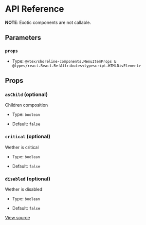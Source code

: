 # API Reference

**NOTE**: Exotic components are not callable.

## Parameters

### `props`

- Type: `@vtex/shoreline-components.MenuItemProps & @types/react.React.RefAttributes<typescript.HTMLDivElement>`

## Props

### `asChild` (optional)

Children composition

- Type: `boolean`

- Default: `false`

### `critical` (optional)

Wether is critical

- Type: `boolean`

- Default: `false`

### `disabled` (optional)

Wether is disabled

- Type: `boolean`

- Default: `false`

[View source](https://github.com/vtex/shoreline/blob/211950c16/packages/components/src/menu/menu-item.tsx#L5)
